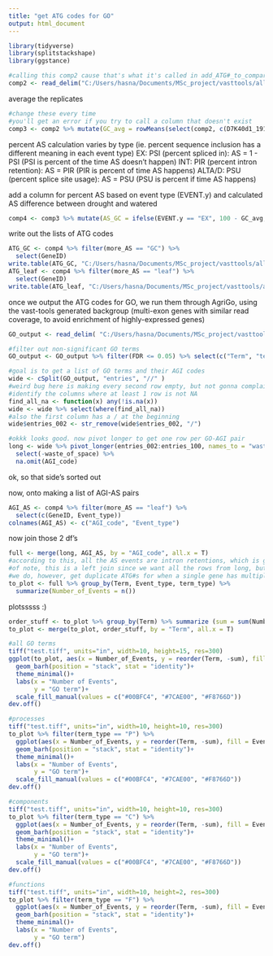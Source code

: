 ---
title: "get ATG codes for GO"
output: html_document
---
```{r}
library(tidyverse)
library(splitstackshape)
library(ggstance)
```

```{r}
#calling this comp2 cause that's what it's called in add_ATG#_to_compare_output.rmd, and at some point I might wanna combine these into 1 big function
comp2 <- read_delim("C:/Users/hasna/Documents/MSc_project/vasttools/all_data/dPSI25_no_merging_all_reps/K40d-L40d_168events/K40d-L40d_compare_ouput_complete.tab", delim = "\t")
```

average the replicates
```{r}
#change these every time
#you'll get an error if you try to call a column that doesn't exist
comp3 <- comp2 %>% mutate(GC_avg = rowMeans(select(comp2, c(D7K40d1_191011_NextSeq, D7K40d2_191011_NextSeq))), leaf_avg = rowMeans(select(comp2, c(D6L40d1_190903_NextSeq_R1, D6L40d2_190903_NextSeq_R1, D6L40d3_190919_NextSeq))))
```

percent AS calculation varies by type (ie. percent sequence inclusion has a different meaning in each event type)
EX: PSI (percent spliced in): AS = 1 - PSI (PSI is percent of the time AS doesn't happen)
INT: PIR (percent intron retention): AS = PIR (PIR is percent of time AS happens)
ALTA/D: PSU (percent splice site usage): AS = PSU (PSU is percent if time AS happens)

add a column for percent AS based on event type (EVENT.y) and calculated AS difference between drought and watered
```{r}
comp4 <- comp3 %>% mutate(AS_GC = ifelse(EVENT.y == "EX", 100 - GC_avg, GC_avg), AS_leaf = ifelse(EVENT.y == "EX", 100 - leaf_avg, leaf_avg), AS_diff = AS_GC - AS_leaf, more_AS = ifelse(AS_diff > 0, "GC", "leaf"))
```

write out the lists of ATG codes
```{r}
ATG_GC <- comp4 %>% filter(more_AS == "GC") %>% 
  select(GeneID)
write.table(ATG_GC, "C:/Users/hasna/Documents/MSc_project/vasttools/all_data/dPSI25_no_merging_all_reps/K40d-L40d_168events/GC_up_ATGs.txt", sep = "\n", row.names = F, na = "", quote = F, col.names = F)
ATG_leaf <- comp4 %>% filter(more_AS == "leaf") %>% 
  select(GeneID)
write.table(ATG_leaf, "C:/Users/hasna/Documents/MSc_project/vasttools/all_data/dPSI25_no_merging_all_reps/K40d-L40d_168events/leaf_up_ATGs.txt", sep = "\n", row.names = F, na = "", quote = F, col.names = F)
```

once we output the ATG codes for GO, we run them through AgriGo, using the vast-tools generated backgroup (multi-exon genes with similar read coverage, to avoid enrichment of highly-expressed genes)

```{r}
GO_output <- read_delim( "C:/Users/hasna/Documents/MSc_project/vasttools/all_data/dPSI25_no_merging_all_reps/K40d-L40d_168events/leaf_up_GO.txt", delim = "\t")

#filter out non-significant GO terms
GO_output <- GO_output %>% filter(FDR <= 0.05) %>% select(c("Term", "term_type", "entries"))

#goal is to get a list of GO terms and their AGI codes
wide <- cSplit(GO_output, "entries", "//" )
#weird bug here is making every second row empty, but not gonna complain since it does everything else so well
#identify the columns where at least 1 row is not NA
find_all_na <- function(x) any(!is.na(x))
wide <- wide %>% select(where(find_all_na))
#also the first column has a / at the beginning
wide$entries_002 <- str_remove(wide$entries_002, "/")

#okkk looks good. now pivot longer to get one row per GO-AGI pair
long <- wide %>% pivot_longer(entries_002:entries_100, names_to = "waste_of_space", values_to = "AGI_code") %>% 
  select(-waste_of_space) %>% 
  na.omit(AGI_code)
```
ok, so that side's sorted out

now, onto making a list of AGI-AS pairs
```{r}
AGI_AS <- comp4 %>% filter(more_AS == "leaf") %>% 
  select(c(GeneID, Event_type))
colnames(AGI_AS) <- c("AGI_code", "Event_type")
```

now join those 2 df's
```{r}
full <- merge(long, AGI_AS, by = "AGI_code", all.x = T)
#according to this, all the AS events are intron retentions, which is gonna make graphing way less fun
#of note, this is a left join since we want all the rows from long, but not all the rows from AGI_AS
#we do, however, get duplicate ATG#s for when a single gene has multiple AS events (which is what we want)
to_plot <- full %>% group_by(Term, Event_type, term_type) %>% 
  summarize(Number_of_Events = n())
```
plotsssss :)

```{r}
order_stuff <- to_plot %>% group_by(Term) %>% summarize (sum = sum(Number_of_Events)) 
to_plot <- merge(to_plot, order_stuff, by = "Term", all.x = T)
```



```{r}
#all GO terms
tiff("test.tiff", units="in", width=10, height=15, res=300)
ggplot(to_plot, aes(x = Number_of_Events, y = reorder(Term, -sum), fill = Event_type))+
  geom_barh(position = "stack", stat = "identity")+
  theme_minimal()+
  labs(x = "Number of Events",
       y = "GO term")+
  scale_fill_manual(values = c("#00BFC4", "#7CAE00", "#F8766D"))
dev.off()
```

```{r}
#processes
tiff("test.tiff", units="in", width=10, height=10, res=300)
to_plot %>% filter(term_type == "P") %>% 
  ggplot(aes(x = Number_of_Events, y = reorder(Term, -sum), fill = Event_type))+
  geom_barh(position = "stack", stat = "identity")+
  theme_minimal()+
  labs(x = "Number of Events",
       y = "GO term")+
  scale_fill_manual(values = c("#00BFC4", "#7CAE00", "#F8766D"))
dev.off()
```

```{r}
#components
tiff("test.tiff", units="in", width=10, height=10, res=300)
to_plot %>% filter(term_type == "C") %>% 
  ggplot(aes(x = Number_of_Events, y = reorder(Term, -sum), fill = Event_type))+
  geom_barh(position = "stack", stat = "identity")+
  theme_minimal()+
  labs(x = "Number of Events",
       y = "GO term")+
  scale_fill_manual(values = c("#00BFC4", "#7CAE00", "#F8766D"))
dev.off()
```

```{r}
#functions
tiff("test.tiff", units="in", width=10, height=2, res=300)
to_plot %>% filter(term_type == "F") %>% 
  ggplot(aes(x = Number_of_Events, y = reorder(Term, -sum), fill = Event_type))+
  geom_barh(position = "stack", stat = "identity")+
  theme_minimal()+
  labs(x = "Number of Events",
       y = "GO term")
dev.off()
```


